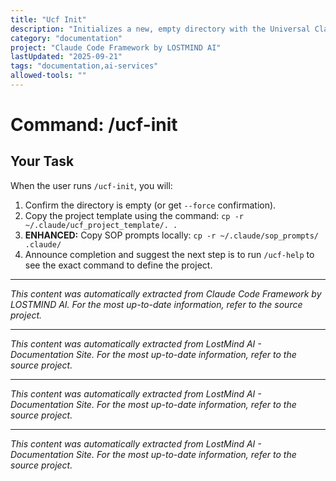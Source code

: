 ```yaml
---
title: "Ucf Init"
description: "Initializes a new, empty directory with the Universal Claude Framework (UCF)."
category: "documentation"
project: "Claude Code Framework by LOSTMIND AI"
lastUpdated: "2025-09-21"
tags: "documentation,ai-services"
allowed-tools: ""
---
```


# Command: /ucf-init

## Your Task
When the user runs `/ucf-init`, you will:
1.  Confirm the directory is empty (or get `--force` confirmation).
2.  Copy the project template using the command: `cp -r ~/.claude/ucf_project_template/. .`
3.  **ENHANCED:** Copy SOP prompts locally: `cp -r ~/.claude/sop_prompts/ .claude/`
4.  Announce completion and suggest the next step is to run `/ucf-help` to see the exact command to define the project.


---
*This content was automatically extracted from Claude Code Framework by LOSTMIND AI. For the most up-to-date information, refer to the source project.*


---
*This content was automatically extracted from LostMind AI - Documentation Site. For the most up-to-date information, refer to the source project.*


---
*This content was automatically extracted from LostMind AI - Documentation Site. For the most up-to-date information, refer to the source project.*


---
*This content was automatically extracted from LostMind AI - Documentation Site. For the most up-to-date information, refer to the source project.*
